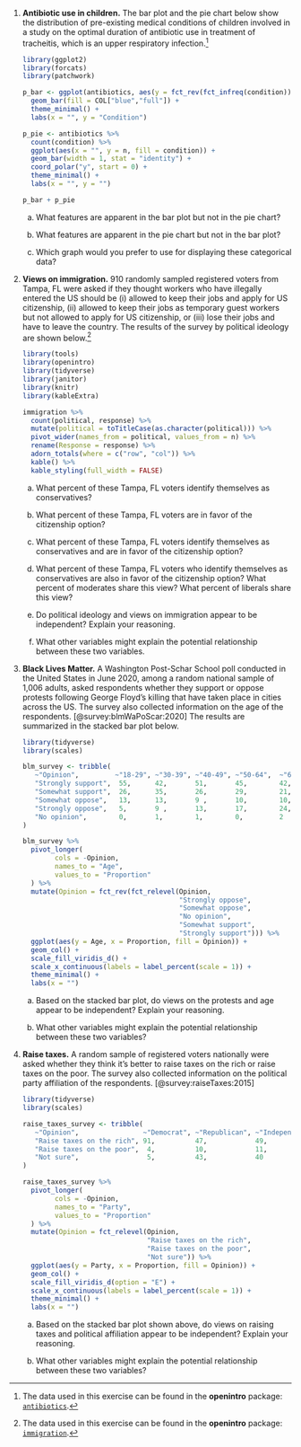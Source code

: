 1.  **Antibiotic use in children.** 
The bar plot and the pie chart below show the distribution of pre-existing medical conditions of children involved in a study on the optimal duration of antibiotic use in treatment of tracheitis, which is an upper respiratory infection.^[The data used in this exercise can be found in the **openintro** package: [`antibiotics`](http://openintrostat.github.io/openintro/reference/antibiotics.html).]

    ```r
    library(ggplot2)
    library(forcats)
    library(patchwork)
    
    p_bar <- ggplot(antibiotics, aes(y = fct_rev(fct_infreq(condition)))) +
      geom_bar(fill = COL["blue","full"]) +
      theme_minimal() +
      labs(x = "", y = "Condition")
    
    p_pie <- antibiotics %>%
      count(condition) %>%
      ggplot(aes(x = "", y = n, fill = condition)) +
      geom_bar(width = 1, stat = "identity") +
      coord_polar("y", start = 0) +
      theme_minimal() +
      labs(x = "", y = "")
    
    p_bar + p_pie
    ```

    a.  What features are apparent in the bar plot but not in the pie chart?

    b.  What features are apparent in the pie chart but not in the bar plot?

    c.  Which graph would you prefer to use for displaying these categorical data?

1.  **Views on immigration.** 
910 randomly sampled registered voters from Tampa, FL were asked if they thought workers who have illegally entered the US should be (i) allowed to keep their jobs and apply for US citizenship, (ii) allowed to keep their jobs as temporary guest workers but not allowed to apply for US citizenship, or (iii) lose their jobs and have to leave the country. 
The results of the survey by political ideology are shown below.^[The data used in this exercise can be found in the **openintro** package: [`immigration`](http://openintrostat.github.io/openintro/reference/immigration.html).]

    ```r
    library(tools)
    library(openintro)
    library(tidyverse)
    library(janitor)
    library(knitr)
    library(kableExtra)
    
    immigration %>%
      count(political, response) %>%
      mutate(political = toTitleCase(as.character(political))) %>%
      pivot_wider(names_from = political, values_from = n) %>%
      rename(Response = response) %>%
      adorn_totals(where = c("row", "col")) %>%
      kable() %>%
      kable_styling(full_width = FALSE)
    ```

    a.  What percent of these Tampa, FL voters identify themselves as conservatives?

    b.  What percent of these Tampa, FL voters are in favor of the citizenship option?

    c.  What percent of these Tampa, FL voters identify themselves as conservatives and are in favor of the citizenship option?

    d.  What percent of these Tampa, FL voters who identify themselves as conservatives are also in favor of the citizenship option? What percent of moderates share this view? What percent of liberals share this view?

    e.  Do political ideology and views on immigration appear to be independent? Explain your reasoning.
    
    f.  What other variables might explain the potential relationship between these two variables.

1.  **Black Lives Matter.** 
A Washington Post-Schar School poll conducted in the United States in June 2020, among a random national sample of 1,006 adults, asked respondents whether they support or oppose protests following George Floyd's killing that have taken place in cities across the US. 
The survey also collected information on the age of the respondents. [@survey:blmWaPoScar:2020]
The results are summarized in the stacked bar plot below.

    ```r
    library(tidyverse)
    library(scales)
    
    blm_survey <- tribble(
       ~"Opinion",         ~"18-29", ~"30-39", ~"40-49", ~"50-64",	~"65+",
       "Strongly support",  55,	     42,       51,       45,	    42,
       "Somewhat support",  26,	     35,       26,       29,	    21,
       "Somewhat oppose",   13,	     13,       9 ,       10,	    10,
       "Strongly oppose",   5,       9 ,       13,       17,	    24,
       "No opinion",        0,	     1,        1,	     0,         2 
    )
    
    blm_survey %>%
      pivot_longer(
            cols = -Opinion,
            names_to = "Age",
            values_to = "Proportion"
      ) %>%
      mutate(Opinion = fct_rev(fct_relevel(Opinion, 
                                           "Strongly oppose", 
                                           "Somewhat oppose", 
                                           "No opinion", 
                                           "Somewhat support", 
                                           "Strongly support"))) %>%
      ggplot(aes(y = Age, x = Proportion, fill = Opinion)) +
      geom_col() +
      scale_fill_viridis_d() +
      scale_x_continuous(labels = label_percent(scale = 1)) +
      theme_minimal() +
      labs(x = "")
    ```
    
    a. Based on the stacked bar plot, do views on the protests and age appear to be independent? Explain your reasoning.
    
    b. What other variables might explain the potential relationship between these two variables?

1.  **Raise taxes.** 
A random sample of registered voters nationally were asked whether they think it's better to raise taxes on the rich or raise taxes on the poor. 
The survey also collected information on the political party affiliation of the respondents. [@survey:raiseTaxes:2015]

    ```r
    library(tidyverse)
    library(scales)
    
    raise_taxes_survey <- tribble(
       ~"Opinion",                ~"Democrat", ~"Republican", ~"Independent/Other",
       "Raise taxes on the rich", 91,	       47,            49,
       "Raise taxes on the poor",  4,	       10,            11,
       "Not sure",                 5,	       43,            40
    )
    
    raise_taxes_survey %>%
      pivot_longer(
            cols = -Opinion,
            names_to = "Party",
            values_to = "Proportion"
      ) %>%
      mutate(Opinion = fct_relevel(Opinion, 
                                   "Raise taxes on the rich", 
                                   "Raise taxes on the poor", 
                                   "Not sure")) %>%
      ggplot(aes(y = Party, x = Proportion, fill = Opinion)) +
      geom_col() +
      scale_fill_viridis_d(option = "E") +
      scale_x_continuous(labels = label_percent(scale = 1)) +
      theme_minimal() +
      labs(x = "")
    ```

    a. Based on the stacked bar plot shown above, do views on raising taxes and political affiliation appear to be independent? Explain your reasoning.

    b. What other variables might explain the potential relationship between these two variables?

